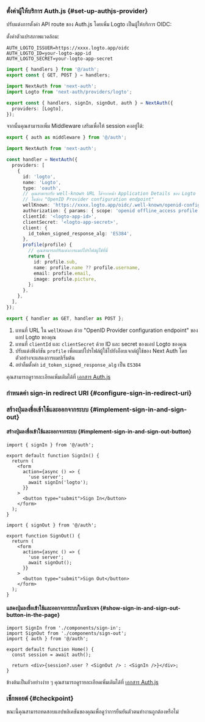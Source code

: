

### ตั้งค่าผู้ให้บริการ Auth.js \{#set-up-authjs-provider}

<GetAppSecret />

ปรับแต่งการตั้งค่า API route ของ Auth.js โดยเพิ่ม Logto เป็นผู้ให้บริการ OIDC:

<Tabs>

<TabItem value="v5" label="Auth.js v5">

ตั้งค่าตัวแปรสภาพแวดล้อม:

```env
AUTH_LOGTO_ISSUER=https://xxxx.logto.app/oidc
AUTH_LOGTO_ID=your-logto-app-id
AUTH_LOGTO_SECRET=your-logto-app-secret
```

```ts title="./app/api/auth/[...nextauth]/route.ts"
import { handlers } from '@/auth';
export const { GET, POST } = handlers;
```

```ts title="./auth.ts"
import NextAuth from 'next-auth';
import Logto from 'next-auth/providers/logto';

export const { handlers, signIn, signOut, auth } = NextAuth({
  providers: [Logto],
});
```

จากนั้นคุณสามารถเพิ่ม Middleware เสริมเพื่อให้ session คงอยู่ได้:

```ts title="./middleware.ts"
export { auth as middleware } from '@/auth';
```

</TabItem>

<TabItem value="v4" label="Next Auth v4">

```ts title="app/api/auth/[...nextauth]/route.ts"
import NextAuth from 'next-auth';

const handler = NextAuth({
  providers: [
    {
      id: 'logto',
      name: 'Logto',
      type: 'oauth',
      // คุณสามารถรับ well-known URL ได้จากหน้า Application Details ของ Logto
      // ในช่อง "OpenID Provider configuration endpoint"
      wellKnown: 'https://xxxx.logto.app/oidc/.well-known/openid-configuration',
      authorization: { params: { scope: 'openid offline_access profile email' } },
      clientId: '<logto-app-id>',
      clientSecret: '<logto-app-secret>',
      client: {
        id_token_signed_response_alg: 'ES384',
      },
      profile(profile) {
        // คุณสามารถปรับแต่งการแมปโปรไฟล์ผู้ใช้ที่นี่
        return {
          id: profile.sub,
          name: profile.name ?? profile.username,
          email: profile.email,
          image: profile.picture,
        };
      },
    },
  ],
});

export { handler as GET, handler as POST };
```

1. แทนที่ URL ใน `wellKnown` ด้วย "OpenID Provider configuration endpoint" ของแอป Logto ของคุณ
2. แทนที่ `clientId` และ `clientSecret` ด้วย ID และ secret ของแอป Logto ของคุณ
3. ปรับแต่งฟังก์ชัน `profile` เพื่อแมปโปรไฟล์ผู้ใช้ไปยังอ็อบเจกต์ผู้ใช้ของ Next Auth โดยตัวอย่างจะแสดงการแมปเริ่มต้น
4. อย่าลืมตั้งค่า `id_token_signed_response_alg` เป็น `ES384`

</TabItem>

</Tabs>

คุณสามารถดูรายละเอียดเพิ่มเติมได้ที่ [เอกสาร Auth.js](https://authjs.dev/getting-started/installation)

### กำหนดค่า sign-in redirect URI \{#configure-sign-in-redirect-uri}

<SignInFlowSummary />

<AssumingUrl />

<ConfigureRedirectUri
  figureSrc="/img/assets/next-auth-redirect-uri.png"
  redirectUri="http://localhost:3000/api/auth/callback/logto"
/>

### สร้างปุ่มลงชื่อเข้าใช้และออกจากระบบ \{#implement-sign-in-and-sign-out}

#### สร้างปุ่มลงชื่อเข้าใช้และออกจากระบบ \{#implement-sign-in-and-sign-out-button}

```tsx title="app/components/sign-in.tsx"
import { signIn } from '@/auth';

export default function SignIn() {
  return (
    <form
      action={async () => {
        'use server';
        await signIn('logto');
      }}
    >
      <button type="submit">Sign In</button>
    </form>
  );
}
```

```tsx title="app/components/sign-out.tsx"
import { signOut } from '@/auth';

export function SignOut() {
  return (
    <form
      action={async () => {
        'use server';
        await signOut();
      }}
    >
      <button type="submit">Sign Out</button>
    </form>
  );
}
```

#### แสดงปุ่มลงชื่อเข้าใช้และออกจากระบบในหน้าเพจ \{#show-sign-in-and-sign-out-button-in-the-page}

```tsx title="app/page.tsx"
import SignIn from './components/sign-in';
import SignOut from './components/sign-out';
import { auth } from '@/auth';

export default function Home() {
  const session = await auth();

  return <div>{session?.user ? <SignOut /> : <SignIn />}</div>;
}
```

ข้างต้นเป็นตัวอย่างง่าย ๆ คุณสามารถดูรายละเอียดเพิ่มเติมได้ที่ [เอกสาร Auth.js](https://authjs.dev/getting-started/session-management/login)

### เช็กพอยต์ \{#checkpoint}

ขณะนี้คุณสามารถทดสอบแอปพลิเคชันของคุณเพื่อดูว่าการยืนยันตัวตนทำงานถูกต้องหรือไม่

